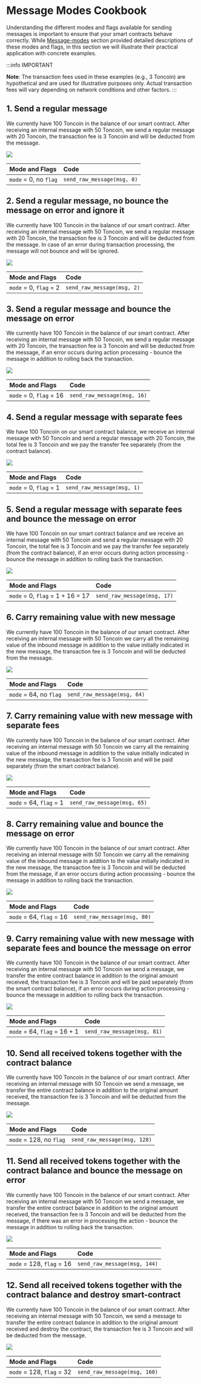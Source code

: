 # Message Modes Cookbook

Understanding the different modes and flags available for sending messages is important to ensure that your smart contracts behave correctly. 
While [Message-modes](/v3/documentation/smart-contracts/message-management/sending-messages#message-modes) section provided detailed descriptions of these modes and flags, in this section we will illustrate their practical application with concrete examples.

:::info IMPORTANT

**Note**: The transaction fees used in these examples (e.g., 3 Toncoin) are hypothetical and are used for illustrative purposes only. Actual transaction fees will vary depending on network conditions and other factors.
:::

## 1. Send a regular message

We currently have 100 Toncoin in the balance of our smart contract. After receiving an internal message with 50 Toncoin, we send a regular message with 20 Toncoin, the transaction fee is 3 Toncoin and will be deducted from the message.

![](/img/docs/message-modes-cookbook/send_regular_message.svg)

| Mode and Flags        | Code                       |
| :-------------------- | :------------------------- |
| `mode` = 0, no `flag` | `send_raw_message(msg, 0)` |

## 2. Send a regular message, no bounce the message on error and ignore it

We currently have 100 Toncoin in the balance of our smart contract. After receiving an internal message with 50 Toncoin, we send a regular message with 20 Toncoin, the transaction fee is 3 Toncoin and will be deducted from the message.
In case of an error during transaction processing, the message will not bounce and will be ignored.

![](/img/docs/message-modes-cookbook/send_regular_message_and_ignore_errors.svg)

| Mode and Flags         | Code                       |
| :--------------------- | :------------------------- |
| `mode` = 0, `flag` = 2 | `send_raw_message(msg, 2)` |

## 3. Send a regular message and bounce the message on error

We currently have 100 Toncoin in the balance of our smart contract. After receiving an internal message with 50 Toncoin, we send a regular message with 20 Toncoin, the transaction fee is 3 Toncoin and will be deducted from the message, 
if an error occurs during action processing - bounce the message in addition to rolling back the transaction.

![](/img/docs/message-modes-cookbook/send_regular_message_and_bounce_if_error.svg)

| Mode and Flags          | Code                        |
| :---------------------- | :-------------------------- |
| `mode` = 0, `flag` = 16 | `send_raw_message(msg, 16)` |

## 4. Send a regular message with separate fees

We have 100 Toncoin on our smart contract balance, we receive an internal message with 50 Toncoin and send a regular message with 20 Toncoin, the total fee is 3 Toncoin and we pay the transfer fee separately (from the contract balance).

![](/img/docs/message-modes-cookbook/send_regular_and_pay_fees_separately.svg)

| Mode and Flags         | Code                       |
| :--------------------- | :------------------------- |
| `mode` = 0, `flag` = 1 | `send_raw_message(msg, 1)` |

## 5. Send a regular message with separate fees and bounce the message on error

We have 100 Toncoin on our smart contract balance and we receive an internal message with 50 Toncoin and send a regular message with 20 Toncoin, the total fee is 3 Toncoin and we pay the transfer fee separately (from the contract balance), 
if an error occurs during action processing - bounce the message in addition to rolling back the transaction.

![](/img/docs/message-modes-cookbook/send_regular_message_pay_fee_separately_bounce_if_error.svg)

| Mode and Flags                   | Code                        |
| :------------------------------- | :-------------------------- |
| `mode` = 0, `flag` = 1 + 16 = 17 | `send_raw_message(msg, 17)` |

## 6. Carry remaining value with new message

We currently have 100 Toncoin in the balance of our smart contract. After receiving an internal message with 50 Toncoin we carry all the remaining value of the inbound message in addition to the value initially indicated in the new message,
the transaction fee is 3 Toncoin and will be deducted from the message.

![](/img/docs/message-modes-cookbook/carry_all_the_remaining_value.svg)

| Mode and Flags         | Code                        |
| :--------------------- | :-------------------------- |
| `mode` = 64, no `flag` | `send_raw_message(msg, 64)` |

## 7. Carry remaining value with new message with separate fees

We currently have 100 Toncoin in the balance of our smart contract. After receiving an internal message with 50 Toncoin we carry all the remaining value of the inbound message in addition to the value initially indicated in the new message,
the transaction fee is 3 Toncoin and will be paid separately (from the smart contract balance).

![](/img/docs/message-modes-cookbook/carry_all_the_remaining_value_and_pay_fees_separately.svg)

| Mode and Flags          | Code                        |
| :---------------------- | :-------------------------- |
| `mode` = 64, `flag` = 1 | `send_raw_message(msg, 65)` |

## 8. Carry remaining value and bounce the message on error

We currently have 100 Toncoin in the balance of our smart contract. After receiving an internal message with 50 Toncoin we carry all the remaining value of the inbound message in addition to the value initially indicated in the new message,
the transaction fee is 3 Toncoin and will be deducted from the message, if an error occurs during action processing - bounce the message in addition to rolling back the transaction.

![](/img/docs/message-modes-cookbook/carry_all_the_remaining_value_and_if_error_bounce.svg)

| Mode and Flags           | Code                        |
| :----------------------- | :-------------------------- |
| `mode` = 64, `flag` = 16 | `send_raw_message(msg, 80)` |

## 9. Carry remaining value with new message with separate fees and bounce the message on error

We currently have 100 Toncoin in the balance of our smart contract. After receiving an internal message with 50 Toncoin we send a message, we transfer the entire contract balance in addition to the original amount received,  the transaction fee is 3 Toncoin and will be paid separately (from the smart contract balance),
if an error occurs during action processing - bounce the message in addition to rolling back the transaction.

![](/img/docs/message-modes-cookbook/carry_all_the_remaining_value_and_pay_fees_separately_and_if_error_bounce.svg)

| Mode and Flags               | Code                        |
| :--------------------------- | :-------------------------- |
| `mode` = 64, `flag` = 16 + 1 | `send_raw_message(msg, 81)` |

## 10. Send all received tokens together with the contract balance

We currently have 100 Toncoin in the balance of our smart contract. After receiving an internal message with 50 Toncoin we send a message, we transfer the entire contract balance in addition to the original amount received, 
the transaction fee is 3 Toncoin and will be deducted from the message.

![](/img/docs/message-modes-cookbook/send_all_received_tokens_with_balance.svg)

| Mode and Flags          | Code                         |
| :---------------------- | :--------------------------- |
| `mode` = 128, no `flag` | `send_raw_message(msg, 128)` |

## 11. Send all received tokens together with the contract balance and bounce the message on error

We currently have 100 Toncoin in the balance of our smart contract. After receiving an internal message with 50 Toncoin we send a message, we transfer the entire contract balance in addition to the original amount received, the transaction fee is 3 Toncoin and will be deducted from the message, 
if there was an error in processing the action - bounce the message in addition to rolling back the transaction.

![](/img/docs/message-modes-cookbook/send_all_received_tokens_with_balance_and_if_error_bounce.svg)

| Mode and Flags            | Code                         |
| :------------------------ | :--------------------------- |
| `mode` = 128, `flag` = 16 | `send_raw_message(msg, 144)` |

## 12. Send all received tokens together with the contract balance and destroy smart-contract

We currently have 100 Toncoin in the balance of our smart contract. After receiving an internal message with 50 Toncoin, we send a message to transfer the entire contract balance in addition to the original amount received and destroy the contract,
the transaction fee is 3 Toncoin and will be deducted from the message.

![](/img/docs/message-modes-cookbook/send_all_received_tokens_with_balance_and_destroy_sc.svg)

| Mode and Flags            | Code                         |
| :------------------------ | :--------------------------- |
| `mode` = 128, `flag` = 32 | `send_raw_message(msg, 160)` |
